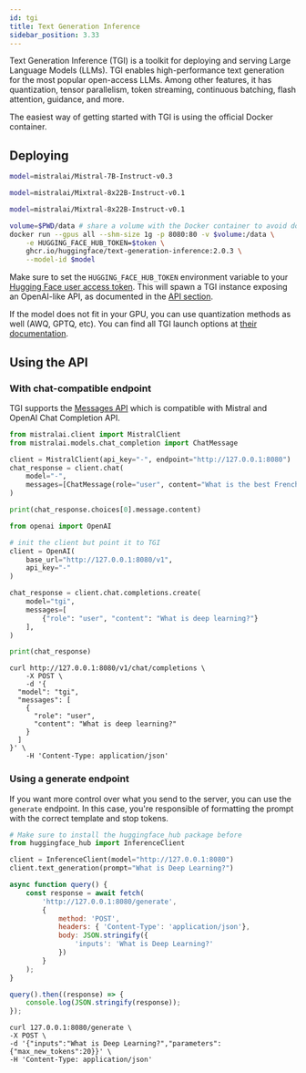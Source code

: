 ```yaml
---
id: tgi
title: Text Generation Inference
sidebar_position: 3.33
---
```



Text Generation Inference (TGI) is a toolkit for deploying and serving Large Language Models (LLMs). TGI enables high-performance text generation for the most popular open-access LLMs. Among other features, it has quantization, tensor parallelism, token streaming, continuous batching, flash attention, guidance, and more.

The easiest way of getting started with TGI is using the official Docker container.

## Deploying

<Tabs>
  <TabItem value="mistral7b" label="Mistral-7B" default>

```bash
model=mistralai/Mistral-7B-Instruct-v0.3
```

  </TabItem>
  <TabItem value="mixtral8x7b" label="Mixtral-8X7B">

```bash
model=mistralai/Mixtral-8x22B-Instruct-v0.1
```

  </TabItem>
  <TabItem value="mixtral8x22b" label="Mixtral-8X22B">

```bash
model=mistralai/Mixtral-8x22B-Instruct-v0.1
```

  </TabItem>
</Tabs>

```bash
volume=$PWD/data # share a volume with the Docker container to avoid downloading weights every run
docker run --gpus all --shm-size 1g -p 8080:80 -v $volume:/data \
    -e HUGGING_FACE_HUB_TOKEN=$token \
    ghcr.io/huggingface/text-generation-inference:2.0.3 \
    --model-id $model
```

Make sure to set the `HUGGING_FACE_HUB_TOKEN` environment variable to your [Hugging Face user access token](https://huggingface.co/docs/hub/security-tokens). This will spawn a TGI instance exposing an OpenAI-like API, as documented in the [API section](/api).  

If the model does not fit in your GPU, you can use quantization methods as well (AWQ, GPTQ, etc). You can find all TGI launch options at [their documentation](https://huggingface.co/docs/text-generation-inference/en/basic_tutorials/launcher). 

## Using the API


### With chat-compatible endpoint

TGI supports the [Messages API](https://huggingface.co/docs/text-generation-inference/en/messages_api) which is compatible with Mistral and OpenAI Chat Completion API.

<Tabs>
  <TabItem value="mistralclient" label="Using MistralClient" default>

```python
from mistralai.client import MistralClient
from mistralai.models.chat_completion import ChatMessage

client = MistralClient(api_key="-", endpoint="http://127.0.0.1:8080")
chat_response = client.chat(
    model="-",
    messages=[ChatMessage(role="user", content="What is the best French cheese?")]
)

print(chat_response.choices[0].message.content)
```

  </TabItem>
  <TabItem value="opena" label="Using OpenAI Client" default>

```python
from openai import OpenAI

# init the client but point it to TGI
client = OpenAI(
    base_url="http://127.0.0.1:8080/v1",
    api_key="-"
)

chat_response = client.chat.completions.create(
    model="tgi",
    messages=[
        {"role": "user", "content": "What is deep learning?"}
    ],
)

print(chat_response)
```

  </TabItem>
  <TabItem value="curl" label="Using cURL" default>

```
curl http://127.0.0.1:8080/v1/chat/completions \
    -X POST \
    -d '{
  "model": "tgi",
  "messages": [
    {
      "role": "user",
      "content": "What is deep learning?"
    }
  ]
}' \
    -H 'Content-Type: application/json'
```

  </TabItem>
</Tabs>


### Using a generate endpoint

If you want more control over what you send to the server, you can use the `generate` endpoint. In this case, you're responsible of formatting the prompt with the correct template and stop tokens.

<Tabs>
  <TabItem value="python" label="Using Python" default>

```python
# Make sure to install the huggingface_hub package before
from huggingface_hub import InferenceClient

client = InferenceClient(model="http://127.0.0.1:8080")
client.text_generation(prompt="What is Deep Learning?")
```

  </TabItem>
  <TabItem value="javascript" label="Using JavaScript" default>

```javascript
async function query() {
    const response = await fetch(
        'http://127.0.0.1:8080/generate',
        {
            method: 'POST',
            headers: { 'Content-Type': 'application/json'},
            body: JSON.stringify({
                'inputs': 'What is Deep Learning?'
            })
        }
    );
}

query().then((response) => {
    console.log(JSON.stringify(response));
});
```

  </TabItem>
  <TabItem value="curl" label="Using cURL" default>

```
curl 127.0.0.1:8080/generate \
-X POST \
-d '{"inputs":"What is Deep Learning?","parameters":{"max_new_tokens":20}}' \
-H 'Content-Type: application/json'
```

  </TabItem>
</Tabs>